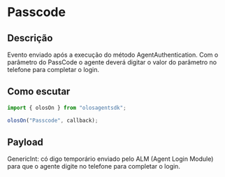 # Passcode

## Descrição

Evento enviado após a execução do método AgentAuthentication. Com o parâmetro do PassCode o agente deverá digitar o valor do parâmetro no telefone para completar o login.

## Como escutar

```js copy
import { olosOn } from "olosagentsdk";

olosOn("Passcode", callback);
```

## Payload

GenericInt: có digo temporário enviado pelo ALM (Agent Login Module) para que o agente digite no telefone para completar o login.
